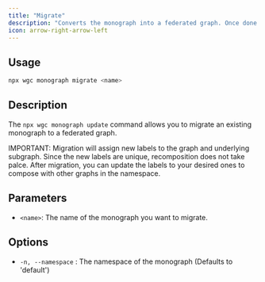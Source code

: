---
title: "Migrate"
description: "Converts the monograph into a federated graph. Once done you can update label matchers and labels to compose with more graphs in your organization."
icon: arrow-right-arrow-left
---

## Usage

```bash
npx wgc monograph migrate <name>
```

## Description

The `npx wgc monograph update` command allows you to migrate an existing monograph to a federated graph.

<Info>
  IMPORTANT: Migration will assign new labels to the graph and underlying subgraph. Since the new labels are unique, recomposition does not take palce. After migration, you can update the labels to your desired ones to compose with other graphs in the namespace.
</Info>

## Parameters

* `<name>`: The name of the monograph you want to migrate.

## Options

* `-n, --namespace` : The namespace of the monograph (Defaults to 'default')

